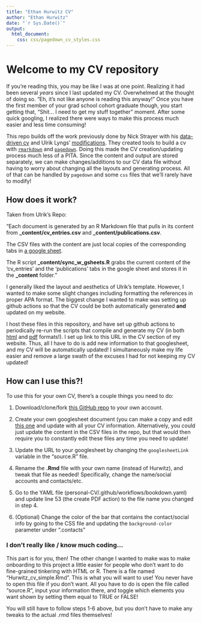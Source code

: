 ```yaml
---
title: "Ethan Hurwitz CV"
author: "Ethan Hurwitz"
date: "`r Sys.Date()`"
output:
  html_document:
    css: css/pagedown_cv_styles.css
---
```


# Welcome to my CV repository

If you're reading this, you may be like I was at one point. Realizing it had been several *years* since I last updated my CV. Overwhelmed at the thought of doing so. "Eh, it's not like anyone is reading this anyway!" Once you have the first member of your grad school cohort graduate though, you start getting that, "Shit... I need to get my stuff together" moment. After some quick googling, I realized there were ways to make this process much easier and less time consuming!

This repo builds off the work previously done by Nick Strayer with his [data-driven cv](http://nickstrayer.me/datadrivencv/) and Ulrik Lyngs' [modifications](https://github.com/ulyngs/pagedown-cv/). They created tools to build a cv with [`rmarkdown`](https://rmarkdown.rstudio.com) and [`pagedown`](https://github.com/rstudio/pagedown). Doing this made the CV creation/updating process much less of a PITA. Since the content and output are stored separately, we can make changes/additions to our CV data file without having to worry about changing all the layouts and generating process. All of that can be handled by `pagedown` and some `css` files that we'll rarely have to modify!

## How does it work?

Taken from Ulrik's Repo:

"Each document is generated by an R Markdown file that pulls in its content from **\_content/cv_entries.csv** and **\_content/publications.csv**.

The CSV files with the content are just local copies of the corresponding tabs in [a google sheet](https://docs.google.com/spreadsheets/d/1-ArqgmImgbQhoZYYunBLxQlk9dO5bVUIcjKfZl-czdE/edit?usp=sharing).

The R script **\_content/sync_w_gsheets.R** grabs the current content of the 'cv_entries' and the 'publications' tabs in the google sheet and stores it in the **\_content** folder."

I generally liked the layout and aesthetics of Ulrik's template. However, I wanted to make some slight changes including formatting the references in proper APA format. The biggest change I wanted to make was setting up github actions so that the CV could be both automatically generated **and** updated on my website.

I host these files in this repository, and have set up github actions to periodically re-run the scripts that compile and generate my CV (in both [html](Hurwitz_cv.html) and [pdf](Hurwitz_cv.pdf) formats!). I set up link to this URL in the CV section of my website. Thus, all I have to do is add new information to that googlesheet, and my CV will be automatically updated! I simultaneously make my life easier and remove a large swath of the excuses I had for not keeping my CV updated!

## How can I use this?!
To use this for your own CV, there's a couple things you need to do:

  1. Download/clone/fork [this GitHub repo](https://github.com/ethanhurwitz/personal-CV) to your own account.
  
  2. Create your own googlesheet document (you can make a copy and edit [this one](https://docs.google.com/spreadsheets/d/1PRMlBqND_czYsTtJjgCejQsq6IeDa2T_nV8UkqlQfrw/edit?usp=sharing) and update with all your CV information. Alternatively, you could just update the content in the CSV files in the repo, but that would then require you to constantly edit these files any time you need to update!
  
  3. Update the URL to your googlesheet by changing the `googlesheetLink` variable in the "source.R" file. 

  4. Rename the **.Rmd** file with your own name (instead of Hurwitz), and tweak that file as needed! Specifically, change the name/social accounts and contacts/etc.
  
  5. Go to the YAML file (personal-CV/.github/workflows/bookdown.yaml) and update line 53 (the create PDF action) to the file name you changed in step 4.
  
  6. (Optional) Change the color of the bar that contains the contact/social info by going to the CSS file and updating the `background-color` parameter under ".contacts"



### I don't really like / know much coding...

This part is for you, then! The other change I wanted to make was to make onboarding to this project a little easier for people who don't want to do fine-grained tinkering with HTML or R. There is a file named "Hurwitz_cv_simple.Rmd". This is what you will want to use! You never have to open this file if you don't want. All you have to do is open the file called "source.R", input your information there, and toggle which elements you want shown by setting them equal to TRUE or FALSE!

You will still have to follow steps 1-6 above, but you don't have to make any tweaks to the actual .rmd files themselves!

